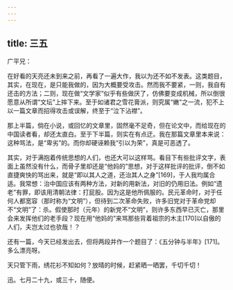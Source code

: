 ```yaml
---
---
---
```

title: 三五
---




广平兄：

在好看的天亮还未到来之前，再看了一遍大作，我以为还不如不发表。这类题目，其实，在现在，是只能我做的，因为大概要受攻击。然而我不要紧，一则，我自有还击的方法；二则，现在做“文学家”似乎有些做厌了，仿佛要变成机械，所以倒很愿意从所谓“文坛”上摔下来。至于如诸君之雪花膏派，则究属“嫩”之一流，犯不上以一篇文章而招得攻击或误解，终至于“泣下沾襟”。

那上半篇，倘在小说，或回忆的文章里，固然毫不足奇，但在论文中，而给现在的中国读者看，却还太直白。至于下半篇，则实在有点迂。我在那篇文章里本来说：这种骂法，是“卑劣”的。而你却硬诬赖我“引以为荣”，真是可恶透了。

其实，对于满抱着传统思想的人们，也还大可以这样骂。看目下有些批评文字，表面上虽然没有什么，而骨子里却还是“他妈的”思想，对于这样批评的批评，倒不如直捷爽快的骂出来，就是“即以其人之道，还治其人之身”[169]，于人我均属合适。我常想：治中国应该有两种方法，对新的用新法，对旧的仍用旧法。例如“遗老”有罪，即该用清朝法律：打屁股。因为这是他所佩服的。民元革命时，对于任何人都宽容（那时称为“文明”），但待到二次革命失败，许多旧党对于革命党却不“文明”了：杀。假使那时（元年）的新党不“文明”，则许多东西早已灭亡，那里会来发挥他们的老手段？现在用“他妈的”来骂那些背着祖宗的木主[170]以自傲的人们，夫岂太过也欤哉！？

还有一篇，今天已经发出去，但将两段并作一个题目了：《五分钟与半年》[171]。多么漂亮呀。

天只管下雨，绣花衫不知如何？放晴的时候，赶紧晒一晒罢，千切千切！

迅。七月二十九，或三十，随便。